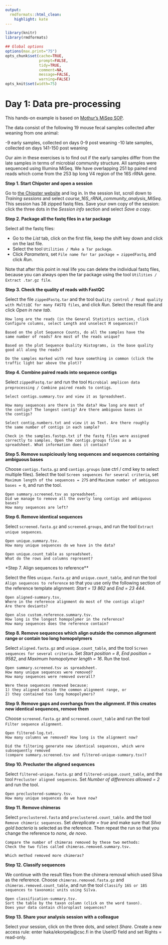 ```yaml
---
output:
  rmdformats::html_clean:
    highlight: kate
---
```



```r
library(knitr)
library(rmdformats)

## Global options
options(max.print="75")
opts_chunk$set(cache=TRUE,
               prompt=FALSE,
               tidy=TRUE,
               comment=NA,
               message=FALSE,
               warning=FALSE)
opts_knit$set(width=75)
```

# **Day 1: Data pre-processing**

This hands-on example is based on [Mothur’s MiSeq SOP](http://www.mothur.org/wiki/MiSeq_SOP).

The data consist of the following 19 mouse fecal samples collected after weaning from one animal: 

-9 early samples, collected on days 0-9 post weaning
-10 late samples, collected on days 141-150 post weaning

Our aim in these exercises is to find out if the early samples differ from the late samples in terms of microbial community structure.
All samples were sequenced using Illumina MiSeq. We have overlapping 251 bp paired end reads which come from the 253 bp long V4 region of the 16S rRNA gene. 

**Step 1. Start Chipster and open a session**

Go to [the Chipster website](https://chipster.rahtiapp.fi/) and log in. In the session list, scroll down to *Training sessions* and select *course_16S_rRNA_community_analysis_MiSeq*. This session has 38 zipped fastq files. Save your own copy of the session: click the three dots in the *Session info* section and select *Save a copy*.

**Step 2. Package all the fastq files in a tar package**

Select all the fastq files: 

- Go to the *List* tab, click on the first file, keep the shift key down and click on the last file. 
- Select the tool `Utilities / Make a Tar package`. 
- Click *Parameters*, set `File name for tar package = zippedFastq`, and click *Run*. 

Note that after this point in real life you can delete the individual fastq files, because you can always open the tar package using the tool `Utilities / Extract .tar.gz file`.

**Step 3. Check the quality of reads with FastQC**

Select the file `zippedFastq.tar` and the tool `Quality control / Read quality with MultiQC for many FASTQ files`, and click *Run*. Select the result file and click *Open in new tab*.

```
How long are the reads (in the General Statistics section, click 
Configure columns, select Length and unselect M sequences)?

Based on the plot Sequence Counts, do all the samples have the 
same number of reads? Are most of the reads unique?

Based on the plot Sequence Quality Histograms, is the base quality
good all along the reads? 

Do the samples marked with red have something in common (click the
traffic light bar above the plot)?
```

**Step 4. Combine paired reads into sequence contigs**

Select `zippedFastq.tar` and run the tool `Microbial amplicon data preprocessing / Combine paired reads to contigs`.

```
Select contigs.summary.tsv and view it as Spreadsheet. 

How many sequences are there in the data? How long are most of
the contigs? The longest contig? Are there ambiguous bases in 
the contigs?

Select contig.numbers.txt and view it as Text. Are there roughly
the same number of contigs in each sample?

Check in the samples.fastqs.txt if the fastq files were assigned
correctly to samples. Open the contigs.groups files as a 
spreadsheet. What information does it contain?
```

**Step 5. Remove suspiciously long sequences and sequences containing ambiguous bases**

Choose `contigs.fasta.gz` and `contigs.groups` (use ctrl / cmd key to select multiple files). Select the tool `Screen sequences for several criteria`, set `Maximum length of the sequences = 275` and `Maximum number of ambiguous bases = 0`, and run the tool.

```
Open summary.screened.tsv as spreadsheet. 
Did we manage to remove all the overly long contigs and ambiguous bases? 
How many sequences are left?
```

**Step 6. Remove identical sequences**

Select `screened.fasta.gz` and `screened.groups`, and run the tool `Extract unique sequences`.

```
Open unique.summary.tsv.
How many unique sequences do we have in the data?

Open unique.count_table as spreadsheet.
What do the rows and columns represent? 
```

*Step 7. Align sequences to reference**

Select the files `unique.fasta.gz` and `unique.count_table`, and run the tool `Align sequences to reference` so that you use only the following section of the reference template alignment: *Start = 13 862* and *End = 23 444*.

```
Open aligned-summary.tsv. 
Where in the reference alignment do most of the contigs align? 
Are there deviants?

Open also custom.reference.summary.tsv. 
How long is the longest homopolymer in the reference? 
How many sequences does the reference contain?
```

**Step 8. Remove sequences which align outside the common alignment range or contain too long homopolymers**

Select `aligned.fasta.gz` and `unique.count_table`, and the tool `Screen sequences for several criteria`. Set *Start position = 8*, *End position = 9582*, and *Maximum homopolymer length = 16*. Run the tool.

```
Open summary.screened.tsv as spreadsheet. 
How many unique sequences were removed? 
How many sequences were removed overall?

Were these sequences removed because: 
1) they aligned outside the common alignment range, or 
2) they contained too long homopolymers?
```

**Step 9. Remove gaps and overhangs from the alignment. If this creates new identical sequences, remove them**

Choose `screened.fasta.gz` and `screened.count_table` and run the tool `Filter sequence alignment`.

```
Open filtered-log.txt. 
How many columns we removed? How long is the alignment now? 

Did the filtering generate new identical sequences, which were subsequently removed 
(compare summary.screened.tsv and filtered-unique-summary.tsv)?
```

**Step 10. Precluster the aligned sequences**

Select `filtered-unique.fasta.gz` and `filtered-unique.count_table`, and the tool `Precluster aligned sequences`. Set *Number of differences allowed = 2* and run the tool.

```
Open preclustered-summary.tsv.
How many unique sequences do we have now?
```

**Step 11. Remove chimeras**

Select `preclustered.fasta` and `preclustered.count_table`. and the tool `Remove chimeric sequences`. Set *dereplicate = true* and make sure that *Silva gold bacteria* is selected as the reference. Then repeat the run so that you change the reference to *none, de novo*.

```
Compare the number of chimeras removed by these two methods: 
Check the two files called chimeras.removed.summary.tsv. 

Which method removed more chimeras?
```

**Step 12. Classify sequences**

We continue with the result files from the chimera removal which used Silva as the reference. Choose `chimeras.removed.fasta.gz` and `chimeras.removed.count_table`, and run the tool `Classify 16S or 18S sequences to taxonomic units using Silva.`

```
Open classification-summary.tsv. 
Sort the table by the taxon column (click on the word taxon). 
Does your data contain chloroplast sequences? 
```

**Step 13. Share your analysis session with a colleague**

Select your session, click on the three dots, and select *Share*. 
Create a new access rule: enter haka/ekorpela@csc.fi in the UserID field and set Rights = read-only.
